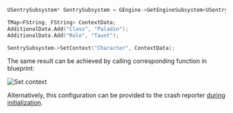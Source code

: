 ```cpp
USentrySubsystem* SentrySubsystem = GEngine->GetEngineSubsystem<USentrySubsystem>();

TMap<FString, FString> ContextData;
AdditionalData.Add("Class", "Paladin");
AdditionalData.Add("Role", "Taunt");

SentrySubsystem->SetContext("Character", ContextData);
```

The same result can be achieved by calling corresponding function in blueprint:

![Set context](unreal_set_context.png)

Alternatively, this configuration can be provided to the crash reporter [during initialization](/platforms/unreal/configuration/setup-crashreporter/#configure-attributes).
